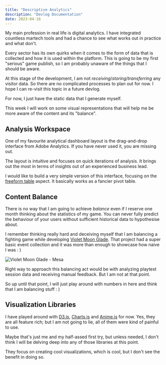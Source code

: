 ```yaml
---
title: "Descriptive Analytics"
description: "Devlog Documentation"
date: 2023-04-16
---
```



<PageDateBar dateString={frontmatter.date} />

My main profession in real life is digital analytics. I have integrated countless martech tools and had a chance to see what works out in practice and what don't.

Every sector has its own quirks when it comes to the form of data that is collected and how it is used within the platform. This is going to be my first "serious" game publish, so I am probably unaware of the things that I should be aware.

At this stage of the development, I am not _receiving_/_storing_/_transferring_ any visitor data. So there are no complicated processes to plan out for now. I hope I can re-visit this topic in a future devlog.

For now, I just have the static data that I generate myself.

This week I will work on some visual representations that will help me be more aware of the content and its "balance".

## Analysis Workspace

One of my favourite analytical dashboard layout is the drag-and-drop interface from Adobe Analytics. If you have never used it, you are missing out.

The layout is intuitive and focuses on quick iterations of analysis. It brings out the most in terms of insights out of an experienced business lead.

I would like to build a very simple version of this interface, focusing on the [freeform table](https://experienceleague.adobe.com/docs/analytics/analyze/analysis-workspace/visualizations/freeform-table/freeform-table.html?lang=en) aspect. It basically works as a fancier pivot table.

## Content Balance

There is no way that I am going to achieve _balance_ even if I reserve one month thinking about the statistics of my game. You can never fully predict the behaviour of your users without sufficient historical data to hypothesise about.

I remember thinking really hard and deceiving myself that I am balancing a fighting game while developing [Violet Moon Glade](https://ahmetahaydemir.itch.io/violet-moon-glade). That project had a super basic event collection and it was more than enough to showcase how naive I was : )

![Violet Moon Glade - Mesa](/image/violetMoonGladeMesa.png "Violet Moon Glade - Mesa")

Right way to approach this balancing act would be with analyzing playtest session data and receiving manual feedback. But I am not at that point.

So up until that point, I will just play around with numbers in here and think that I am balancing stuff : )

## Visualization Libraries

I have played around with [D3.js](https://github.com/d3/d3), [Charts.js](https://github.com/chartjs/Chart.js) and [Anime.js](https://github.com/juliangarnier/anime/) for now. Yes, they are all feature rich; but I am not going to lie, all of them were kind of painful to use.

Maybe that's just me and my half-assed first try, but unless needed, I don't think I will be delving deep into any of those libraries at this point.

They focus on creating cool visualizations, which is cool, but I don't see the benefit in doing so.
